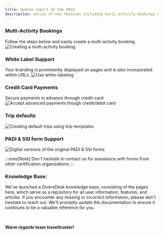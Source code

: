 ```yaml
---
title: Update report 26 Feb 2024
description: Series of new features including multi-activity bookings & white label support
---
```


### Multi-Activity Bookings
Follow the steps below and easily create a multi-activity booking.
![Creating a multi-activity booking](/updates/Creating_a_multi-activity_booking.png)

### White Label Support
Your branding is prominently displayed on pages and is also incorporated within URLs.
![Use white-labeling](/updates/White-label-support.png)


### Credit Card Payments
Secure payments in advance through credit-card 
![Accept advanced payments though credit/debit card](/updates/Credit_card_payments.png)

### Trip defaults
![Creating default trips using trip-templates](/updates/Trip-templates.png)


### PADI & SSI form Support
![Digital versions of the original PADI & SSI forms](/updates/PADI_liability_forms.png)

:::note[Note]
Don't hesitate to contact us for assistance with forms from other certification organizations
:::

### Knowledge Base:

We've launched a DiversDesk knowledge base, consisting of the pages here, which serve as a repository for all user information, features, and articles. If you encounter any missing or incorrect information, please don't hesitate to reach out. We'll promptly update the documentation to ensure it continues to be a valuable reference for you.

<br></br><b>Warm regards team traveltruster!</b>

